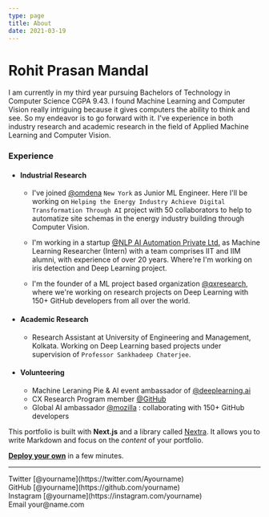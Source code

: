 ```yaml
---
type: page
title: About
date: 2021-03-19
---
```


# Rohit Prasan Mandal

I am currently in my third year pursuing Bachelors of Technology in Computer Science CGPA 9.43. I found Machine Learning and Computer Vision really intriguing because it gives computers the ability to think and see. So my endeavor is to go forward with it. I've experience in both industry research and academic research in the field of Applied Machine Learning and Computer Vision.

### Experience

* #### Industrial Research
  * I've joined [@omdena](https://omdena.com) `New York` as Junior ML Engineer. Here I'll be working on `Helping the Energy Industry Achieve Digital Transformation Through AI` project with 50 collaborators to help to automatize site schemas in the energy industry building through Computer Vision.
  
  * I'm working in a startup [@NLP AI Automation Private Ltd.](https://www.nlpaia.com/) as Machine Learning Researcher (Intern) with a team comprises IIT and IIM alumni, with experience of over 20 years. Where're I'm working on iris detection and Deep Learning project.

  * I'm the founder of a ML project based organization [@qxresearch](https://qxresearch.github.io), where we're working on research projects on Deep Learning with 150+ GitHub developers from all over the world.
  
 * #### Academic Research
  
    * Research Assistant at University of Engineering and Management, Kolkata. Working on Deep Learning based projects under supervision of `Professor Sankhadeep Chaterjee`.
* #### Volunteering 
    * Machine Leraning Pie & AI event ambassador of [@deeplearning.ai](https://www.deeplearning.ai/)
    * CX Research Program member [@GitHub](https://github.com)
    * Global AI ambassador [@mozilla](https://community.mozilla.org/en/groups/qx-research) : collaborating with 150+ GitHub developers

This portfolio is built with **Next.js** and a library called [Nextra](https://nextra.vercel.app/). It allows you to write Markdown and focus on the _content_ of your portfolio.

[**Deploy your own**](https://vercel.com/new/git/external?repository-url=https://github.com/vercel-solutions/nextjs-portfolio-starter&project-name=portfolio&repository-name=portfolio) in a few minutes.

---

<div>
  Twitter [@yourname](https://twitter.com/Ayourname)
  <br />
  GitHub [@yourname](https://github.com/yourname)
  <br />
  Instagram [@yourname](https://instagram.com/yourname)
  <br />
  Email your@name.com
</div>
